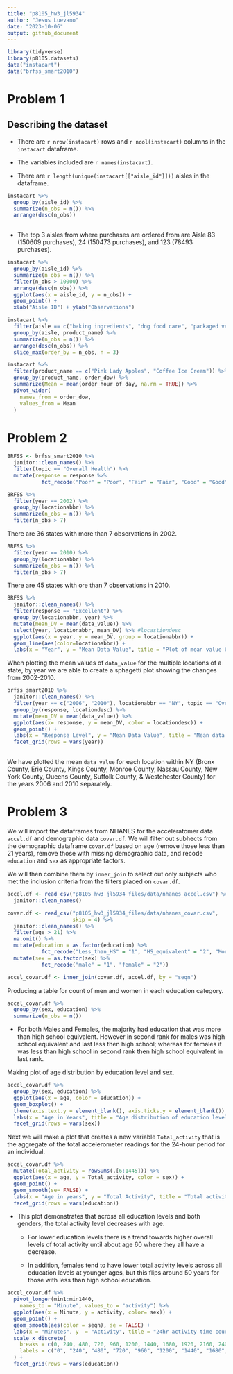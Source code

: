 ```yaml
---
title: "p8105_hw3_jl5934"
author: "Jesus Luevano"
date: "2023-10-06"
output: github_document
---
```


```r
library(tidyverse)
library(p8105.datasets)
data("instacart")
data("brfss_smart2010")
```

# Problem 1

## Describing the dataset

* There are `r nrow(instacart)` rows and `r ncol(instacart)` columns in the `instacart` dataframe.

* The variables included are `r names(instacart)`.  


* There are `r length(unique(instacart[["aisle_id"]]))` aisles in the dataframe. 

```r
instacart %>%
  group_by(aisle_id) %>%
  summarize(n_obs = n()) %>%
  arrange(desc(n_obs))
  
```
 
 * The top 3 aisles from where purchases are ordered from are Aisle 83 (150609 purchases), 24 (150473 purchases), and 123 (78493 purchases).
 
```r
instacart %>%
  group_by(aisle_id) %>%
  summarize(n_obs = n()) %>%
  filter(n_obs > 10000) %>%
  arrange(desc(n_obs)) %>%
  ggplot(aes(x = aisle_id, y = n_obs)) +
  geom_point() +
  xlab("Aisle ID") + ylab("Observations")
```
 
```r
instacart %>%
  filter(aisle == c("baking ingredients", "dog food care", "packaged vegetables fruits")) %>%
  group_by(aisle, product_name) %>%
  summarize(n_obs = n()) %>%
  arrange(desc(n_obs)) %>%
  slice_max(order_by = n_obs, n = 3)
```
 
```r
instacart %>%
  filter(product_name == c("Pink Lady Apples", "Coffee Ice Cream")) %>%
  group_by(product_name, order_dow) %>%
  summarize(Mean = mean(order_hour_of_day, na.rm = TRUE)) %>%
  pivot_wider(
    names_from = order_dow,
    values_from = Mean
  )
```
 
 
# Problem 2

```r
BRFSS <- brfss_smart2010 %>%
  janitor::clean_names() %>%
  filter(topic == "Overall Health") %>%
  mutate(response = response %>%
           fct_recode("Poor" = "Poor", "Fair" = "Fair", "Good" = "Good", "Very good" = "Very good", "Excellent" = "Excellent")) 
```

```r
BRFSS %>%
  filter(year == 2002) %>%
  group_by(locationabbr) %>%
  summarize(n_obs = n()) %>%
  filter(n_obs > 7)
```

There are 36 states with more than 7 observations in 2002.

```r
BRFSS %>%
  filter(year == 2010) %>%
  group_by(locationabbr) %>%
  summarize(n_obs = n()) %>%
  filter(n_obs > 7)
```

There are 45 states with ore than 7 observations in 2010.

```r
BRFSS %>%
  janitor::clean_names() %>%
  filter(response == "Excellent") %>%
  group_by(locationabbr, year) %>% 
  mutate(mean_DV = mean(data_value)) %>%
  select(year, locationabbr, mean_DV) %>% #locastiondesc
  ggplot(aes(x = year, y = mean_DV, group = locationabbr)) + 
  geom_line(aes(color=locationabbr)) + 
  labs(x = "Year", y = "Mean Data Value", title = "Plot of mean value by year for each state", locationabbr = "State Abbreviation")  

```

When plotting the mean values of `data_value` for the multiple locations of a state, by year we are able to create a sphagetti plot showing the changes from 2002-2010.


```r
brfss_smart2010 %>%
  janitor::clean_names() %>%
  filter(year == c("2006", "2010"), locationabbr == "NY", topic == "Overall Health") %>%
  group_by(response, locationdesc) %>%
  mutate(mean_DV = mean(data_value)) %>%
  ggplot(aes(x= response, y = mean_DV, color = locationdesc)) + 
  geom_point() +
  labs(x = "Response Level", y = "Mean Data Value", title = "Mean data Values per response of NY counties in 2006 and 2010", locationdesc = "NY County") +
  facet_grid(rows = vars(year))
    
```

We have plotted the mean `data_value` for each location within NY (Bronx County, Erie County, Kings County, Monroe County, Nassau County, New York County, Queens County, Suffolk County, & Westchester County) for the years 2006 and 2010 separately.

# Problem 3

We will import the dataframes from NHANES for the acceleratomer data `accel.df` and demographic data `covar.df`. We will filter out subhects from the demographic dataframe `covar.df` based on age (remove those less than 21 years), remove those with missing demographic data, and recode `education` and `sex` as appropriate factors. 

We will then combine them by `inner_join` to select out only subjects who met the inclusion criteria from the filters placed on `covar.df`. 

```r
accel.df <- read_csv("p8105_hw3_jl5934_files/data/nhanes_accel.csv") %>%
  janitor::clean_names()

covar.df <- read_csv("p8105_hw3_jl5934_files/data/nhanes_covar.csv",
                     skip = 4) %>%
  janitor::clean_names() %>%
  filter(age > 21) %>%
  na.omit() %>%
  mutate(education = as.factor(education) %>%
           fct_recode("Less_than_HS" = "1", "HS_equivalent" = "2", "More_than_HS" = "3")) %>%
  mutate(sex = as.factor(sex) %>% 
           fct_recode("male" = "1", "female" = "2"))

accel_covar.df <- inner_join(covar.df, accel.df, by = "seqn")

```

Producing a table for count of men and women in each education category.

```r
accel_covar.df %>%
  group_by(sex, education) %>%
  summarize(n_obs = n())
```

* For both Males and Females, the majority had education that was more than high school equivalent. However in second rank for males was high school equivalent and last less then high school; whereas for females it was less than high school in second rank then high school equivalent in last rank.


Making plot of age distribution by education level and sex.

```r
accel_covar.df %>%
  group_by(sex, education) %>%
  ggplot(aes(x = age, color = education)) +
  geom_boxplot() +
  theme(axis.text.y = element_blank(), axis.ticks.y = element_blank()) +
  labs(x = "Age in Years", title = "Age distribution of education levels by sex") +
  facet_grid(rows = vars(sex))
```


Next we will make a plot that creates a new variable `Total_activity` that is the aggregate of the total accelerometer readings for the 24-hour period for an individual. 

```r
accel_covar.df %>%
  mutate(Total_activity = rowSums(.[6:1445])) %>%
  ggplot(aes(x = age, y = Total_activity, color = sex)) +
  geom_point() + 
  geom_smooth(se= FALSE) +
  labs(x = "Age in years", y = "Total Activity", title = "Total activity by age, education, and sex") +
  facet_grid(rows = vars(education))
```

* This plot demonstrates that across all education levels and both genders, the total activity level decreases with age. 

  * For lower education levels there is a trend towards higher overall levels of total activity until about age 60 where they all have a decrease. 

  * In addition, females tend to have lower total activity levels across all education levels at younger ages, but this flips around 50 years for those with less than high school education.

```r
accel_covar.df %>%
  pivot_longer(min1:min1440,
    names_to = "Minute", values_to = "activity") %>%
  ggplot(aes(x = Minute, y = activity, color= sex)) +
  geom_point() +
  geom_smooth(aes(color = seqn), se = FALSE) + 
  labs(x = "Minutes", y  = "Activity", title = "24hr activity time course by education level and sex") +
  scale_x_discrete(
    breaks = c(0, 240, 480, 720, 960, 1200, 1440, 1680, 1920, 2160, 2400),
    labels = c("0", "240", "480", "720", "960", "1200", "1440", "1680", "1920", "2160", "2400")
  ) +
  facet_grid(rows = vars(education))
```

